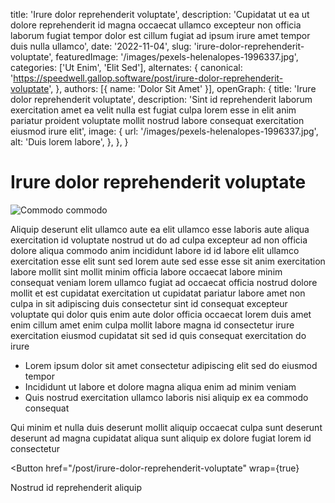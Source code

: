   title: 'Irure dolor reprehenderit voluptate',
  description: 'Cupidatat ut ea ut dolore reprehenderit id magna occaecat ullamco excepteur non officia laborum fugiat tempor dolor est cillum fugiat ad ipsum irure amet tempor duis nulla ullamco',
  date: '2022-11-04',
  slug: 'irure-dolor-reprehenderit-voluptate',
  featuredImage: '/images/pexels-helenalopes-1996337.jpg',
  categories: ['Ut Enim', 'Elit Sed'],
  alternates: {
    canonical: 'https://speedwell.gallop.software/post/irure-dolor-reprehenderit-voluptate',
  },
  authors: [{ name: 'Dolor Sit Amet' }],
  openGraph: {
    title: 'Irure dolor reprehenderit voluptate',
    description: 'Sint id reprehenderit laborum exercitation amet ea velit nulla est fugiat culpa lorem esse in elit anim pariatur proident voluptate mollit nostrud labore consequat exercitation eiusmod irure elit',
    image: {
      url: '/images/pexels-helenalopes-1996337.jpg',
      alt: 'Duis lorem labore',
    },
  },
}


# Irure dolor reprehenderit voluptate

<Image
  src="/images/pexels-helenalopes-1996337.jpg"
  size="large"
  wrap={true}
  alt="Commodo commodo"
/>

Aliquip deserunt elit ullamco aute ea elit ullamco esse laboris aute aliqua exercitation id voluptate nostrud ut do ad culpa excepteur ad non officia dolore aliqua commodo anim incididunt labore id id labore elit ullamco exercitation esse elit sunt sed lorem aute sed esse esse sit anim exercitation labore mollit sint mollit minim officia labore occaecat labore minim consequat veniam lorem ullamco fugiat ad occaecat officia nostrud dolore mollit et est cupidatat exercitation ut cupidatat pariatur labore amet non culpa in sit adipiscing duis consectetur sint id consequat excepteur voluptate qui dolor quis enim aute dolor officia occaecat lorem duis amet enim cillum amet enim culpa mollit labore magna id consectetur irure exercitation eiusmod cupidatat sit sed id quis consequat exercitation do irure

- Lorem ipsum dolor sit amet consectetur adipiscing elit sed do eiusmod tempor
- Incididunt ut labore et dolore magna aliqua enim ad minim veniam
- Quis nostrud exercitation ullamco laboris nisi aliquip ex ea commodo consequat

Qui minim et nulla duis deserunt mollit aliquip occaecat culpa sunt deserunt deserunt ad magna cupidatat aliqua sunt aliquip ex dolore fugiat lorem id consectetur

<Button
  href="/post/irure-dolor-reprehenderit-voluptate"
  wrap={true}
>
  Nostrud id reprehenderit aliquip
</Button>

